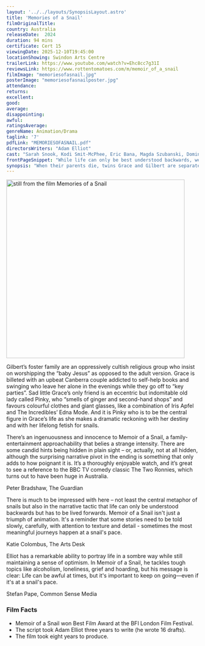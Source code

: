 ```yaml
---
layout: '../../layouts/SynopsisLayout.astro'
title: 'Memories of a Snail'
filmOriginalTitle:
country: Australia
releaseDate:  2024
duration: 94 mins
certificate: Cert 15
viewingDate: 2025-12-10T19:45:00
locationShowing: Swindon Arts Centre
trailerLink: https://www.youtube.com/watch?v=Ehc8cc7g31I
reviewsLink: https://www.rottentomatoes.com/m/memoir_of_a_snail
filmImage: "memoriesofasnail.jpg"
posterImage: "memoriesofasnailposter.jpg" 
attendance: 
returns: 
excellent: 
good: 
average: 
disappointing: 
awful: 
ratingsAverage: 
genreName: Animation/Drama
taglink: '7'
pdfLink: "MEMORIESOFASNAIL.pdf"
directorsWriters: "Adam Elliot"
cast: "Sarah Snook, Kodi Smit-McPhee, Eric Bana, Magda Szubanski, Dominique Pinon, Tony Armstrong, Paul Capsis, Nick Cave and Jacki Weaver"
frontPageSnippet: "While life can only be best understood backwards, we must live it forwards."
synopsis: "When their parents die, twins Grace and Gilbert are separated – Gilbert joins a religious but cruel family, while intensely lonely Grace withdraws into her shell, just like her pet snails. But despite a series of upsets and mishaps, hope begins to emerge when Grace befriends the elderly eccentric Pinky." 
---
```


<Image src={filmImage} alt="still from the film Memories of a Snail" width="467" />

Gilbert’s foster family are an oppressively cultish religious group who insist on worshipping the “baby Jesus” as opposed to the adult version. Grace is billeted with an upbeat Canberra couple addicted to self-help books and swinging who leave her alone in the evenings while they go off to “key parties”. Sad little Grace’s only friend is an eccentric but indomitable old lady called Pinky, who “smells of ginger and second-hand shops” and favours colourful clothes and giant glasses, like a combination of Iris Apfel and The Incredibles’ Edna Mode. And it is Pinky who is to be the central figure in Grace’s life as she makes a dramatic reckoning with her destiny and with her lifelong fetish for snails.

There’s an ingenuousness and innocence to Memoir of a Snail, a family-entertainment approachability that belies a strange intensity. There are some candid hints being hidden in plain sight – or, actually, not at all hidden, although the surprising narrative pivot in the ending is something that only adds to how poignant it is. It’s a thoroughly enjoyable watch, and it’s great to see a reference to the BBC TV comedy classic The Two Ronnies, which turns out to have been huge in Australia.

<div class="review__author review__author--review1">
Peter Bradshaw, The Guardian
</div>

There is much to be impressed with here – not least the central metaphor of snails but also in the narrative tactic that life can only be understood backwards but has to be lived forwards. Memoir of a Snail isn't just a triumph of animation. It's a reminder that some stories need to be told slowly, carefully, with attention to texture and detail - sometimes the most meaningful journeys happen at a snail's pace.

<div class="review__author">
Katie Colombus, The Arts Desk
</div>

Elliot has a remarkable ability to portray life in a sombre way while still maintaining a sense of optimism. In Memoir of a Snail, he tackles tough topics like alcoholism, loneliness, grief and hoarding, but his message is clear: Life can be awful at times, but it's important to keep on going—even if it's at a snail's pace.

<div class="review__author">
Stefan Pape, Common Sense Media
</div>

### Film Facts

- Memoir of a Snail won Best Film Award at the BFI London Film Festival.
- The script took Adam Elliot three years to write (he wrote 16 drafts).
- The film took eight years to produce.
